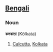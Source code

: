 ==[[Bengali]]==
===Noun===<!-- does bengali have the concept of proper nouns? -->
'''কলকাতা''' (Kôlkātā)

# [[Calcutta]], [[Kolkata]]